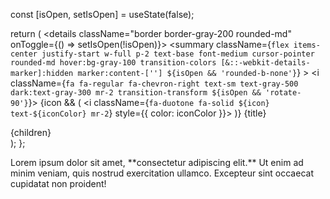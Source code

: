 
  const [isOpen, setIsOpen] = useState(false);

  return (
    <details className="border border-gray-200 rounded-md" onToggle={() => setIsOpen(!isOpen)}>
      <summary
        className={`
          flex items-center justify-start w-full p-2 text-base font-medium cursor-pointer rounded-md
          hover:bg-gray-100 transition-colors
          [&::-webkit-details-marker]:hidden marker:content-['']
          ${isOpen && 'rounded-b-none'}
        `}
      >
        <i className={`fa fa-regular fa-chevron-right text-sm text-gray-500 dark:text-gray-300 mr-2 transition-transform ${isOpen && 'rotate-90'}`}></i>
        {icon && (
          <i className={`fa-duotone fa-solid ${icon} text-${iconColor} mr-2`} style={{ color: iconColor }}></i>
        )}
        {title}
      </summary>
      <div className="text-gray-600 dark:text-white px-4 pt-1">{children}</div>
    </details>
  );
};

<Accordion title="My Accordion Title" icon="fa-info-circle" iconColor="purple">
  Lorem ipsum dolor sit amet, **consectetur adipiscing elit.** Ut enim
  ad minim veniam, quis nostrud exercitation ullamco. Excepteur sint
  occaecat cupidatat non proident!
</Accordion>